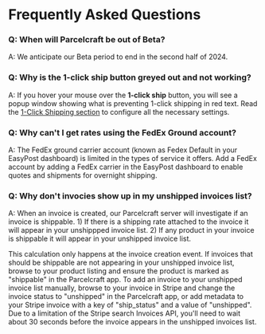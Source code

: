 # Frequently Asked Questions


### Q: When will Parcelcraft be out of Beta?

A: We anticipate our Beta period to end in the second half of 2024.

### Q: Why is the **1-click ship** button greyed out and not working?

A: If you hover your mouse over the **1-click ship** button, you will see a popup window showing what is preventing 1-click shipping in red text. Read the [1-Click Shipping section](./enable-1-click-shipping) to configure all the necessary settings.

### Q: Why can't I get rates using the FedEx Ground account?

A: The FedEx ground carrier account (known as Fedex Default in your EasyPost dashboard) is limited in the types of service it offers.  Add a FedEx account by adding a FedEx carrier in the EasyPost dashboard to enable quotes and shipments for overnight shipping.

### Q: Why don't invocies show up in my unshipped invoices list?

A: When an invoice is created, our Parcelcraft server will investigate if an invoice is shippable. 1) If there is a shipping rate attached to the invoice it will appear in your unshippped invoice list. 2) If any product in your invoice is shippable it will appear in your unshipped invoice list. 

This calculation only happens at the invoice creation event.  If invoices that should be shippable are not appearing in your unshipped invoice list, browse to your product listing and ensure the product is marked as "shippable" in the Parcelcraft app. To add an invoice to your unshipped invoice list manually, browse to your invoice in Stripe and change the invoice status to "unshipped" in the Parcelcraft app, or add metadata to your Stripe invoice with a key of "ship_status" and a value of "unshipped".  Due to a limitation of the Stripe search Invoices API, you'll need to wait about 30 seconds before the invoice appears in the unshipped invoices list.